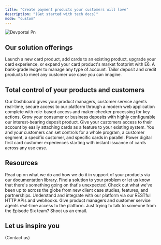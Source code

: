 ```yaml
---
title: "Create payment products your customers will love"
description: "(Get started with tech docs)"
mode: "custom"
---
```


![Devportal Pn](/Devportal.png)

## Our solution offerings

<CardGroup cols={2}>
  <Card title="Cards" icon="credit-card" href="episodesix.com" cta="Learn more">
    Launch a new card product, add cards to an existing product, upgrade your card experience, or expand your card product's market footprint with E6.
  </Card>
  <Card title="Ledger" icon="book-open" href="episodesix.com" cta="Learn more">
    A bank-grade ledger to manage any type of account. Tailor deposit and credit products to meet any customer use case you can imagine.
  </Card>
</CardGroup>

## Total control of your products and customers

<CardGroup cols={2}>
  <Card title="A secure and seamless dashboard" icon="sparkles" href="episodesix.com" cta="Learn more">
    Our Dashboard gives your product managers, customer service agents real-time, secure access to our platform through a modern web application complete with role-based access and maker-checker processing for key actions.
  </Card>
  <Card title="Interest-bearing deposits" icon="money-bill-trend-up" href="episodesix.com" cta="Learn more">
    Grow your consumer or business deposits with highly configurable our interest-bearing deposit product.
  </Card>
</CardGroup>

<CardGroup cols={3}>
  <Card title="Add cards to any existing product" icon="handshake" cta="Learn more">
    Give your customers access to their account by easily attaching cards as a feature to your existing system.
  </Card>
  <Card title="Set controls at any level" icon="network-wired" cta="Learn more">
    You and your customers can set controls for a whole program, a customer segment, a specific customer, and specific cards in parallel.
  </Card>
  <Card title="Instant card issuance" icon="credit-card-front" href="episodesix.com" cta="Learn more">
    Power digital first card customer experiences starting with instant issuance of cards across any use case.
  </Card>
</CardGroup>

## Resources

<CardGroup cols={3}>
  <Card title="Documentation" icon="books" iconType="duotone" href="episodesix.com" cta="Learn more">
    Read up on what we do and how we do it in support of your products via our documentation library.
  </Card>
  <Card title="New Card" icon="credit-card" iconType="duotone" href="episodesix.com" cta="Learn more">
    Find a solution to your problem or let us know that there's something going on that's unexpected.
  </Card>
  <Card title="News" icon="newspaper" iconType="duotone" href="episodesix.com" cta="Learn more">
    Check out what we've been up to across the globe from new client case studies, features, and partnerships.
  </Card>
  <Card title="Tech Specs" icon="code-simple" iconType="duotone" href="episodesix.com" cta="Learn more">
    Understand and integrate with our platform via our RESTful HTTP APIs and webhooks.
  </Card>
  <Card title="Dashboard" icon="screen-users" iconType="duotone" href="episodesix.com" cta="Learn more">
    Give product managers and customer service agents real-time access to the platform.
  </Card>
  <Card title="Contact" icon="message-lines" iconType="duotone" href="episodesix.com" cta="Learn more">
    Just trying to talk to someone from the Episode Six team? Shoot us an email.
  </Card>
</CardGroup>

## Let us inspire you

(Contact us)